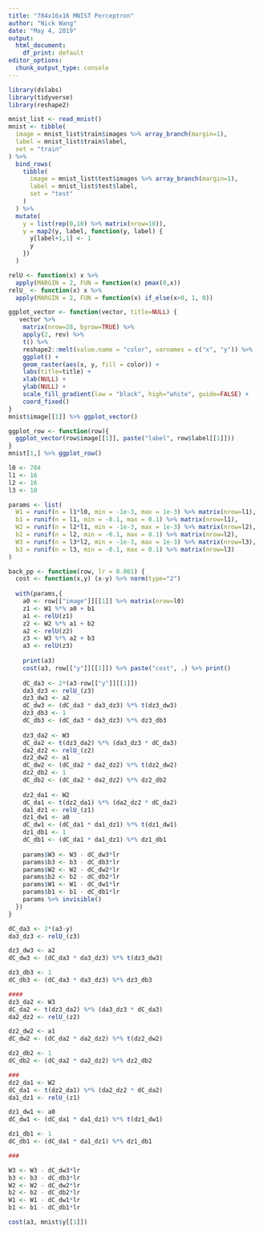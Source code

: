 ```yaml
---
title: "784x16x16 MNIST Perceptron"
author: "Nick Wang"
date: "May 4, 2019"
output: 
  html_document: 
    df_print: default
editor_options: 
  chunk_output_type: console
---
```


```r
library(dslabs)
library(tidyverse)
library(reshape2)
```

```r
mnist_list <- read_mnist()
mnist <- tibble(
  image = mnist_list$train$images %>% array_branch(margin=1),
  label = mnist_list$train$label,
  set = "train"
) %>%
  bind_rows(
    tibble(
      image = mnist_list$test$images %>% array_branch(margin=1),
      label = mnist_list$test$label,
      set = "test"
    )
  ) %>%
  mutate(
    y = list(rep(0,10) %>% matrix(nrow=10)),
    y = map2(y, label, function(y, label) {
      y[label+1,1] <- 1
      y
    })
  )
```

```r
relU <- function(x) x %>%
  apply(MARGIN = 2, FUN = function(x) pmax(0,x))
relU_ <- function(x) x %>%
  apply(MARGIN = 2, FUN = function(x) if_else(x>0, 1, 0))

ggplot_vector <- function(vector, title=NULL) {
   vector %>%
    matrix(nrow=28, byrow=TRUE) %>%
    apply(2, rev) %>%
    t() %>%
    reshape2::melt(value.name = "color", varnames = c("x", "y")) %>%
    ggplot() +
    geom_raster(aes(x, y, fill = color)) +
    labs(title=title) +
    xlab(NULL) +
    ylab(NULL) +
    scale_fill_gradient(low = "black", high="white", guide=FALSE) +
    coord_fixed()
}
mnist$image[[1]] %>% ggplot_vector()

ggplot_row <- function(row){
  ggplot_vector(row$image[[1]], paste("label", row$label[[1]]))
}
mnist[1,] %>% ggplot_row()
```

```r
l0 <- 784
l1 <- 16
l2 <- 16
l3 <- 10

params <- list(
  W1 = runif(n = l1*l0, min = -1e-3, max = 1e-3) %>% matrix(nrow=l1),
  b1 = runif(n = l1, min = -0.1, max = 0.1) %>% matrix(nrow=l1),
  W2 = runif(n = l2*l1, min = -1e-3, max = 1e-3) %>% matrix(nrow=l2),
  b2 = runif(n = l2, min = -0.1, max = 0.1) %>% matrix(nrow=l2),
  W3 = runif(n = l3*l2, min = -1e-3, max = 1e-3) %>% matrix(nrow=l3),
  b3 = runif(n = l3, min = -0.1, max = 0.1) %>% matrix(nrow=l3)
)

back_pp <- function(row, lr = 0.001) {
  cost <- function(x,y) (x-y) %>% norm(type="2")
  
  with(params,{
    a0 <- row[["image"]][[1]] %>% matrix(nrow=l0)
    z1 <- W1 %*% a0 + b1
    a1 <- relU(z1)
    z2 <- W2 %*% a1 + b2
    a2 <- relU(z2)
    z3 <- W3 %*% a2 + b3
    a3 <- relU(z3)
    
    print(a3)
    cost(a3, row[["y"]][[1]]) %>% paste("cost", .) %>% print()
    
    dC_da3 <- 2*(a3-row[["y"]][[1]])
    da3_dz3 <- relU_(z3)
    dz3_dw3 <- a2
    dC_dw3 <- (dC_da3 * da3_dz3) %*% t(dz3_dw3)
    dz3_db3 <- 1
    dC_db3 <- (dC_da3 * da3_dz3) %*% dz3_db3
    
    dz3_da2 <- W3
    dC_da2 <- t(dz3_da2) %*% (da3_dz3 * dC_da3)
    da2_dz2 <- relU_(z2)
    dz2_dw2 <- a1
    dC_dw2 <- (dC_da2 * da2_dz2) %*% t(dz2_dw2)
    dz2_db2 <- 1
    dC_db2 <- (dC_da2 * da2_dz2) %*% dz2_db2
    
    dz2_da1 <- W2
    dC_da1 <- t(dz2_da1) %*% (da2_dz2 * dC_da2)
    da1_dz1 <- relU_(z1)
    dz1_dw1 <- a0
    dC_dw1 <- (dC_da1 * da1_dz1) %*% t(dz1_dw1)
    dz1_db1 <- 1
    dC_db1 <- (dC_da1 * da1_dz1) %*% dz1_db1
    
    params$W3 <- W3 - dC_dw3*lr
    params$b3 <- b3 - dC_db3*lr
    params$W2 <- W2 - dC_dw2*lr
    params$b2 <- b2 - dC_db2*lr
    params$W1 <- W1 - dC_dw1*lr
    params$b1 <- b1 - dC_db1*lr
    params %>% invisible()
  })
}
```

```r
dC_da3 <- 2*(a3-y)
da3_dz3 <- relU_(z3)

dz3_dw3 <- a2
dC_dw3 <- (dC_da3 * da3_dz3) %*% t(dz3_dw3)

dz3_db3 <- 1
dC_db3 <- (dC_da3 * da3_dz3) %*% dz3_db3

####
dz3_da2 <- W3
dC_da2 <- t(dz3_da2) %*% (da3_dz3 * dC_da3)
da2_dz2 <- relU_(z2)

dz2_dw2 <- a1
dC_dw2 <- (dC_da2 * da2_dz2) %*% t(dz2_dw2)

dz2_db2 <- 1
dC_db2 <- (dC_da2 * da2_dz2) %*% dz2_db2

###
dz2_da1 <- W2
dC_da1 <- t(dz2_da1) %*% (da2_dz2 * dC_da2)
da1_dz1 <- relU_(z1)

dz1_dw1 <- a0
dC_dw1 <- (dC_da1 * da1_dz1) %*% t(dz1_dw1)

dz1_db1 <- 1
dC_db1 <- (dC_da1 * da1_dz1) %*% dz1_db1

###

W3 <- W3 - dC_dw3*lr
b3 <- b3 - dC_db3*lr
W2 <- W2 - dC_dw2*lr
b2 <- b2 - dC_db2*lr
W1 <- W1 - dC_dw1*lr
b1 <- b1 - dC_db1*lr

cost(a3, mnist$y[[1]])
```

